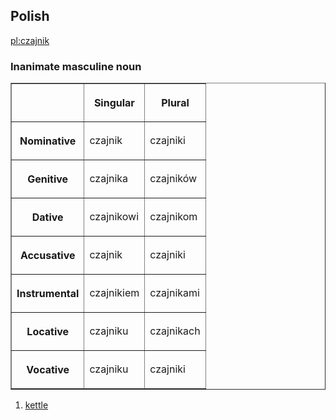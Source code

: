 ==Polish==
[[pl:czajnik]]
===Inanimate masculine noun===
<table border=1>
<tr><th><th>Singular<th>Plural</tr>
<tr><th>Nominative<td>czajnik<td>czajniki</tr>
<tr><th>Genitive<td>czajnika<td>czajników</tr>
<tr><th>Dative<td>czajnikowi<td>czajnikom</tr>
<tr><th>Accusative<td>czajnik<td>czajniki</tr>
<tr><th>Instrumental<td>czajnikiem<td>czajnikami</tr>
<tr><th>Locative<td>czajniku<td>czajnikach</tr>
<tr><th>Vocative<td>czajniku<td>czajniki</tr>
</table>

#[[kettle]]